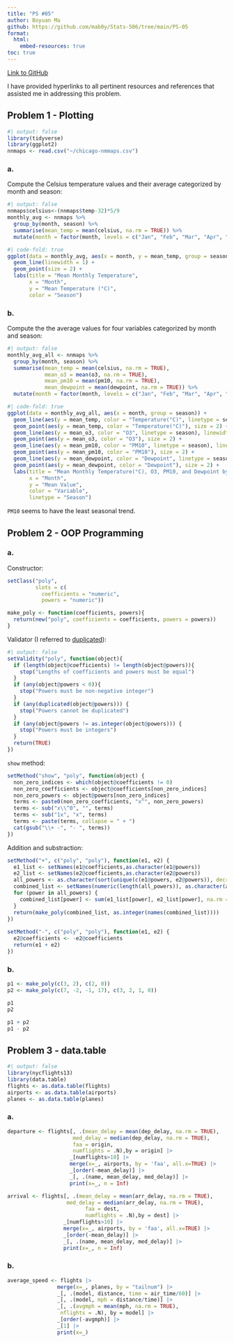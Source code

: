 ```yaml
---
title: "PS #05"
author: Boyuan Ma
github: https://github.com/mab0y/Stats-506/tree/main/PS-05
format: 
  html:
    embed-resources: true
toc: true
---
```


[Link to GitHub](https://github.com/mab0y/Stats-506/tree/main/PS-05)

I have provided hyperlinks to all pertinent resources and references that assisted me in addressing this problem.

## Problem 1 - Plotting
```r
#| output: false
library(tidyverse)
library(ggplot2)
nnmaps <- read.csv("~/chicago-nmmaps.csv")
```

### a.
Compute the Celsius temperature values and their average categorized by month and season:
```r
#| output: false
nnmaps$celsius<-(nnmaps$temp-32)*5/9
monthly_avg <- nnmaps %>%
  group_by(month, season) %>%
  summarise(mean_temp = mean(celsius, na.rm = TRUE)) %>%
  mutate(month = factor(month, levels = c("Jan", "Feb", "Mar", "Apr", "May", "Jun", "Jul", "Aug", "Sep", "Oct", "Nov", "Dec")))
```

```r
#| code-fold: true
ggplot(data = monthly_avg, aes(x = month, y = mean_temp, group = season, color = season)) +
  geom_line(linewidth = 1) +
  geom_point(size = 2) +
  labs(title = "Mean Monthly Temperature",
       x = "Month",
       y = "Mean Temperature (°C)",
       color = "Season")
```

### b.
Compute the the average values for four variables categorized by month and season:
```r
#| output: false
monthly_avg_all <- nnmaps %>%
  group_by(month, season) %>%
  summarise(mean_temp = mean(celsius, na.rm = TRUE),
            mean_o3 = mean(o3, na.rm = TRUE),
            mean_pm10 = mean(pm10, na.rm = TRUE),
            mean_dewpoint = mean(dewpoint, na.rm = TRUE)) %>%
  mutate(month = factor(month, levels = c("Jan", "Feb", "Mar", "Apr", "May", "Jun", "Jul", "Aug", "Sep", "Oct", "Nov", "Dec")))
```

```r
#| code-fold: true
ggplot(data = monthly_avg_all, aes(x = month, group = season)) +
  geom_line(aes(y = mean_temp, color = "Temperature(°C)", linetype = season), linewidth = 1) +
  geom_point(aes(y = mean_temp, color = "Temperature(°C)"), size = 2) +
  geom_line(aes(y = mean_o3, color = "O3", linetype = season), linewidth = 1) +
  geom_point(aes(y = mean_o3, color = "O3"), size = 2) +
  geom_line(aes(y = mean_pm10, color = "PM10", linetype = season), linewidth = 1) +
  geom_point(aes(y = mean_pm10, color = "PM10"), size = 2) +
  geom_line(aes(y = mean_dewpoint, color = "Dewpoint", linetype = season), linewidth = 1) +
  geom_point(aes(y = mean_dewpoint, color = "Dewpoint"), size = 2) +
  labs(title = "Mean Monthly Temperature(°C), O3, PM10, and Dewpoint by Season",
       x = "Month",
       y = "Mean Value",
       color = "Variable",
       linetype = "Season")
```
`PM10` seems to have the least seasonal trend.

## Problem 2 - OOP Programming
### a.
Constructor:
```r
setClass("poly",
         slots = c(
           coefficients = "numeric",
           powers = "numeric"))

make_poly <- function(coefficients, powers){
  return(new("poly", coefficients = coefficients, powers = powers))
}
```

Validator (I referred to [duplicated](https://stat.ethz.ch/R-manual/R-devel/library/base/html/duplicated.html#:~:text=duplicated()%20determines%20which%20elements,elements%20(rows)%20are%20duplicates.)):
```r
#| output: false
setValidity("poly", function(object){
  if (length(object@coefficients) != length(object@powers)){
    stop("Lengths of coefficients and powers must be equal")
  }
  if (any(object@powers < 0)){
    stop("Powers must be non-negative integer")
  }
  if (any(duplicated(object@powers))) {
    stop("Powers cannot be duplicated")
  }
  if (any(object@powers != as.integer(object@powers))) {
    stop("Powers must be integers")
  }
  return(TRUE)
})
```

`show` method:
```r
setMethod("show", "poly", function(object) {
  non_zero_indices <- which(object@coefficients != 0)
  non_zero_coefficients <- object@coefficients[non_zero_indices]
  non_zero_powers <- object@powers[non_zero_indices]
  terms <- paste0(non_zero_coefficients, "x^", non_zero_powers)
  terms <- sub("x\\^0", "", terms)
  terms <- sub("1x", "x", terms)
  terms <- paste(terms, collapse = " + ")
  cat(gsub("\\+ -", "- ", terms))
})
```

Addition and substraction:
```r
setMethod("+", c("poly", "poly"), function(e1, e2) {
  e1_list <- setNames(e1@coefficients,as.character(e1@powers))
  e2_list <- setNames(e2@coefficients,as.character(e2@powers))
  all_powers <- as.character(sort(unique(c(e1@powers, e2@powers)), decreasing = TRUE))
  combined_list <- setNames(numeric(length(all_powers)), as.character(all_powers))
  for (power in all_powers) {
    combined_list[power] <- sum(e1_list[power], e2_list[power], na.rm = TRUE)
  }
  return(make_poly(combined_list, as.integer(names(combined_list))))
})
  
setMethod("-", c("poly", "poly"), function(e1, e2) {
  e2@coefficients <- -e2@coefficients
  return(e1 + e2)
})
```

### b.
```r
p1 <- make_poly(c(3, 2), c(2, 0))
p2 <- make_poly(c(7, -2, -1, 17), c(3, 2, 1, 0))
```

```r
p1
p2
```

```r
p1 + p2
p1 - p2
```

## Problem 3 - data.table
```r
#| output: false
library(nycflights13)
library(data.table)
flights <- as.data.table(flights)
airports <- as.data.table(airports)
planes <- as.data.table(planes)
```
### a.
```r
departure <- flights[, .(mean_delay = mean(dep_delay, na.rm = TRUE),
                     med_delay = median(dep_delay, na.rm = TRUE),
                     faa = origin,
                     numflights = .N),by = origin] |>
                    _[numflights>10] |> 
                    merge(x=_, airports, by = 'faa', all.x=TRUE) |>
                    _[order(-mean_delay)] |>
                    _[, .(name, mean_delay, med_delay)] |>
                    print(x=_, n = Inf)
```

```r
arrival <- flights[, .(mean_delay = mean(arr_delay, na.rm = TRUE),
                   med_delay = median(arr_delay, na.rm = TRUE),
                         faa = dest,
                         numflights = .N),by = dest] |>
                  _[numflights>10] |> 
                  merge(x=_, airports, by = 'faa', all.x=TRUE) |>
                  _[order(-mean_delay)] |>
                  _[, .(name, mean_delay, med_delay)] |>
                  print(x=_, n = Inf)
```

### b.
```r
average_speed <- flights |>
                merge(x=_, planes, by = "tailnum") |>
                _[, .(model, distance, time = air_time/60)] |>
                _[, .(model, mph = distance/time)] |>
                _[, .(avgmph = mean(mph, na.rm = TRUE),
                 nflights = .N), by = model] |>
                _[order(-avgmph)] |>
                _[1] |>
                print(x=_)
```